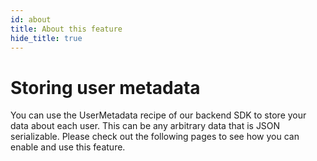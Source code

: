 ```yaml
---
id: about
title: About this feature
hide_title: true
---
```


<!-- COPY DOCS -->
<!-- ./session/common-customizations/usermetadata/about.mdx -->

# Storing user metadata

You can use the UserMetadata recipe of our backend SDK to store your data about each user. This can be any arbitrary data that is JSON serializable. Please check out the following pages to see how you can enable and use this feature.
